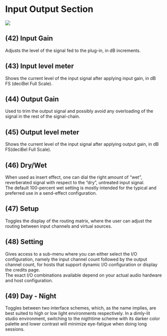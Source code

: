 # Input Output Section

![](include/verb_08.png)

## (42) Input Gain
Adjusts the level of the signal fed to the plug-in, in dB increments.

## (43) Input level meter
Shows the current level of the input signal after applying input gain, in dB FS (deciBel Full Scale).

## (44) Output Gain
Used to trim the output signal and possibly avoid any overloading of the signal in the rest of the signal-chain.

## (45) Output level meter
Shows the current level of the input signal after applying output gain, in dB FS(deciBel Full Scale).

## (46) Dry/Wet
When used as insert effect, one can dial the right amount of "wet", reverberated signal with respect to the "dry", untreated 
input signal.  
The default 100-percent wet setting is mostly intended for the typical and preferred use in a send-effect configuration.

## (47) Setup
Toggles the display of the routing matrix, where the user can adjust the routing between input channels and virtual sources.

## (48) Setting
Gives access to a sub-menu where you can either select the I/O configuration, namely the input channel count followed by 
the output channel count, for hosts that support dynamic I/O configuration or display the credits page.  
The exact I/O combinations available depend on your actual audio hardware and host configuration.

## (49) Day - Night
Toggles between two interface schemes, which, as the name implies, are best suited to high or low light environments 
respectively. In a dimly-lit studio environment, switching to the nigthtime scheme with its darker color palette and lower 
contrast will minimize eye-fatigue when doing long sessions.
